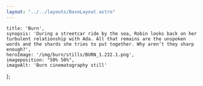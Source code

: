 ```yaml
---
layout: "../../layouts/BaseLayout.astro"
---
```


    title: 'Burn',
    synopsis: 'During a streetcar ride by the sea, Robin looks back on her turbulent relationship with Ada. All that remains are the unspoken words and the shards she tries to put together. Why aren’t they sharp enough?',
    heroImage: '/img/burn/stills/BURN_1.232.1.png',
    imageposition: "50% 50%",
    imageAlt: 'Burn cinematography still'
};

<ProjectHero title={meta.title} synopsis={meta.synopsis} heroImage={meta.heroImage} alt={meta.imageAlt} imageposition={meta.imageposition} />

<ContentYoutube YoutubeLink="https://youtu.be/M60QLhGWE1g" />

<section class="hero" >
    <div id="credits" class="hero-content grid grid-cols-2 gap-2 text-base-200">            
        <CreditsItem crewfunction="Director" crewname="Cato Catteeuw" />
        <CreditsItem crewfunction="Cast" crewname="Cato Catteeuw" />
        <CreditsItem crewfunction="" crewname="Melody van Gompel" />
        <CreditsItem crewfunction="Producer" crewname="Rosa Duvekot" />
        <CreditsItem crewfunction="Cinematographer" crewname="Victor Maes" />
        <CreditsItem crewfunction="1st Assitant Camera" crewname="Giel Dhaenens" />
        <CreditsItem crewfunction="" crewname="Michiel Lateur" />
        <CreditsItem crewfunction="1st Assitant Camera" crewname="Giel Dhaenens" />
        <CreditsItem crewfunction="2nd Assistant Camera" crewname="Rhomi Martens" />
        <CreditsItem crewfunction="Gaffer" crewname="Anouk Hasaers" />
        <CreditsItem crewfunction="Grip" crewname="Stef van Peteghem" />
        <CreditsItem crewfunction="Editor" crewname="Tine Verbist" />
        <CreditsItem crewfunction="Art Direction" crewname="Lore Loyens" />
        <CreditsItem crewfunction="" crewname="Jolke van Aerde" />
        <CreditsItem crewfunction="" crewname="Pepijn Huysman" />
        <CreditsItem crewfunction="Boom Engineer" crewname="Martijn Vandewiele" />
        <CreditsItem crewfunction="Sound Engineer" crewname="Gedeon Depauw" />
        <CreditsItem crewfunction="Costume Designer" crewname="Selin van Laethem" />
        <CreditsItem crewfunction="Makeup Artist" crewname="Eef Smeyers" />
        <CreditsItem crewfunction="Location Manager" crewname="Bao van Hove" />
        <CreditsItem crewfunction="Script Supervisor" crewname="Lisa Coene" />
        <CreditsItem crewfunction="Catering" crewname="Emma Degol" />
        <CreditsItem crewfunction="" crewname="Katrien Orlans" />
        <CreditsItem crewfunction="Camera Equipment" crewname="Camalot" />
        <CreditsItem crewfunction="" crewname="Lucky Cam" />
        <CreditsItem crewfunction="Lighting Equipment" crewname="Lites" />
    </div>  
</section>

<section class="hero" data-aos="fade" data-aos-offset="100" data-aos-duration="300">
    <div id="Festivals" class="hero-content grid grid-cols-2 gap-2 text-base-200">     
        <FestivalsItem festivalname="International Short Film Festival Leuven (BE)" heading="Festivals" />
    </div>  
</section>

<section class="hero">
    <div class="hero-content grid grid-cols-1 md:grid-cols-2 gap-3" data-te-lightbox-init>            
        <ContentPicture image="/img/burn/stills/20231102_BURN_1.1.1.png"  alt={meta.imageAlt} />
        <ContentPicture image="/img/burn/stills/20231102_BURN_1.1.4.png"  alt={meta.imageAlt} />
        <ContentPicture image="/img/burn/stills/20231102_BURN_1.1.5.png"  alt={meta.imageAlt} />
        <ContentPicture image="/img/burn/stills/20231102_BURN_1.1.11.png"  alt={meta.imageAlt} />
        <ContentPicture image="/img/burn/stills/20231102_BURN_1.1.12.png"  alt={meta.imageAlt} />
        <ContentPicture image="/img/burn/stills/20231102_BURN_1.1.14.png"  alt={meta.imageAlt} />
        <ContentPicture image="/img/burn/stills/20231102_BURN_1.1.16.png"  alt={meta.imageAlt} />
        <ContentPicture image="/img/burn/stills/20231102_BURN_1.1.17.png"  alt={meta.imageAlt} />
        <ContentPicture image="/img/burn/stills/20231102_BURN_1.1.22.png"  alt={meta.imageAlt} />
        <ContentPicture image="/img/burn/stills/20231102_BURN_1.1.27.png"  alt={meta.imageAlt} />
        <ContentPicture image="/img/burn/stills/20231102_BURN_1.1.80.png"  alt={meta.imageAlt} />
        <ContentPicture image="/img/burn/stills/20231102_BURN_1.1.30.png"  alt={meta.imageAlt} />                
        <ContentPicture image="/img/burn/stills/20231102_BURN_1.1.32.png"  alt={meta.imageAlt} />
        <ContentPicture image="/img/burn/stills/20231102_BURN_1.1.36.png"  alt={meta.imageAlt} />
        <ContentPicture image="/img/burn/stills/20231102_BURN_1.1.38.png"  alt={meta.imageAlt} />
        <ContentPicture image="/img/burn/stills/20231102_BURN_1.1.44.png"  alt={meta.imageAlt} />
        <ContentPicture image="/img/burn/stills/20231102_BURN_1.1.50.png"  alt={meta.imageAlt} />
        <ContentPicture image="/img/burn/stills/20231102_BURN_1.1.59.png"  alt={meta.imageAlt} />
        <ContentPicture image="/img/burn/stills/20231102_BURN_1.1.60.png"  alt={meta.imageAlt} />
        <ContentPicture image="/img/burn/stills/20231102_BURN_1.1.61.png"  alt={meta.imageAlt} />
        <ContentPicture image="/img/burn/stills/20231102_BURN_1.1.63.png"  alt={meta.imageAlt} />
        <ContentPicture image="/img/burn/stills/20231102_BURN_1.1.65.png"  alt={meta.imageAlt} />
        <ContentPicture image="/img/burn/stills/20231102_BURN_1.1.66.png"  alt={meta.imageAlt} />
        <ContentPicture image="/img/burn/stills/20231102_BURN_1.1.68.png"  alt={meta.imageAlt} />
        <ContentPicture image="/img/burn/stills/20231102_BURN_1.1.71.png"  alt={meta.imageAlt} />
        <ContentPicture image="/img/burn/stills/20231102_BURN_1.1.74.png"  alt={meta.imageAlt} />
        <ContentPicture image="/img/burn/stills/20231102_BURN_1.1.75.png"  alt={meta.imageAlt} />
        <ContentPicture image="/img/burn/stills/20231102_BURN_1.1.76.png"  alt={meta.imageAlt} />
        <ContentPicture image="/img/burn/stills/20231102_BURN_1.1.77.png"  alt={meta.imageAlt} />
        <ContentPicture image="/img/burn/stills/20231102_BURN_1.1.79.png"  alt={meta.imageAlt} />
        <ContentPicture image="/img/burn/stills/382747919_2291286297731117_7680154816693138086_n.jpg"  alt={meta.imageAlt} />
    </div>
</section>

<section class="hero" data-aos="fade" data-aos-offset="100" data-aos-duration="300">
    <div id="TechnicalSpecs" class="hero-content grid grid-cols-2 gap-2 text-base-200">     
        <FestivalsItem festivalname="Digital" heading="Recording Format" />
        <FestivalsItem festivalname="Alexa Mini LF" heading="Camera" />
        <FestivalsItem festivalname="Canon Sumire" heading="Lenses" />
        <FestivalsItem festivalname="1.77" heading="Aspect Ratio" />
    </div>  
</section>